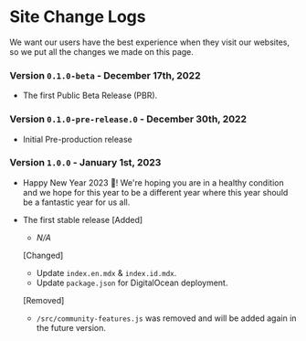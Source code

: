 # Site Change Logs
We want our users have the best experience when they visit our websites, so we put all the changes we made on this page.

### Version `0.1.0-beta` - December 17th, 2022
- The first Public Beta Release (PBR).

### Version `0.1.0-pre-release.0` - December 30th, 2022
- Initial Pre-production release

### Version `1.0.0` - January 1st, 2023
- Happy New Year 2023 🎉! We're hoping you are in a healthy condition and we hope for this year to be a different year where this year should be a fantastic year for us all.
- The first stable release
    [Added]
    - *N/A*

    [Changed]
    - Update `index.en.mdx` & `index.id.mdx`.
    - Update `package.json` for DigitalOcean deployment.
    
    [Removed]
    - `/src/community-features.js` was removed and will be added again in the future version.